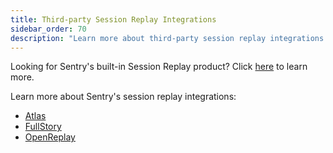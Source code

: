 ```yaml
---
title: Third-party Session Replay Integrations
sidebar_order: 70
description: "Learn more about third-party session replay integrations."
---
```


<Note>
  
  Looking for Sentry's built-in Session Replay product? Click [here](/product/session-replay/) to learn more.
  
</Note>

Learn more about Sentry's session replay integrations:

- [Atlas](/product/integrations/session-replay/atlas/)
- [FullStory](/product/integrations/session-replay/fullstory/)
- [OpenReplay](/product/integrations/session-replay/openreplay/)

